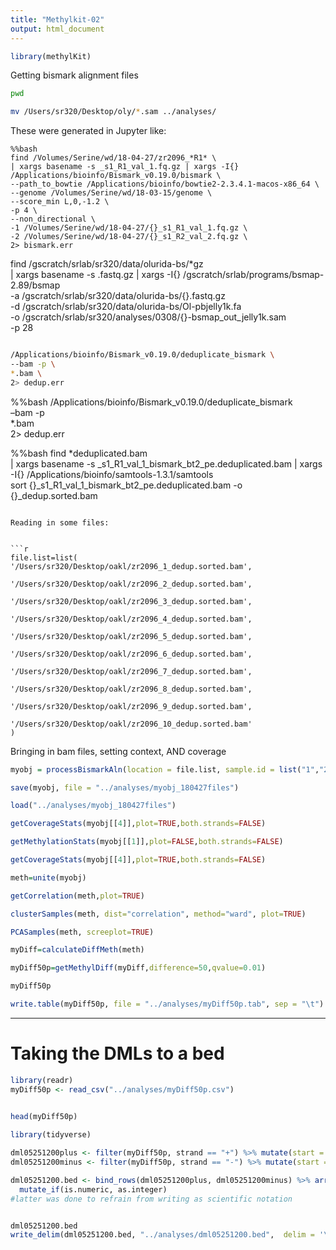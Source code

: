 ```yaml
---
title: "Methylkit-02"
output: html_document
---
```


```r
library(methylKit)
```


Getting bismark alignment files 

```bash
pwd
```


```bash
mv /Users/sr320/Desktop/oly/*.sam ../analyses/
```



These were generated in Jupyter like:

```
%%bash
find /Volumes/Serine/wd/18-04-27/zr2096_*R1* \
| xargs basename -s _s1_R1_val_1.fq.gz | xargs -I{} /Applications/bioinfo/Bismark_v0.19.0/bismark \
--path_to_bowtie /Applications/bioinfo/bowtie2-2.3.4.1-macos-x86_64 \
--genome /Volumes/Serine/wd/18-03-15/genome \
--score_min L,0,-1.2 \
-p 4 \
--non_directional \
-1 /Volumes/Serine/wd/18-04-27/{}_s1_R1_val_1.fq.gz \
-2 /Volumes/Serine/wd/18-04-27/{}_s1_R2_val_2.fq.gz \
2> bismark.err

```
find /gscratch/srlab/sr320/data/olurida-bs/*gz \
| xargs basename -s .fastq.gz | xargs -I{} /gscratch/srlab/programs/bsmap-2.89/bsmap \
-a /gscratch/srlab/sr320/data/olurida-bs/{}.fastq.gz \
-d /gscratch/srlab/sr320/data/olurida-bs/Ol-pbjelly1k.fa \
-o /gscratch/srlab/sr320/analyses/0308/{}-bsmap_out_jelly1k.sam \
-p 28
```
```


```bash
/Applications/bioinfo/Bismark_v0.19.0/deduplicate_bismark \
--bam -p \
*.bam \
2> dedup.err
```




%%bash
/Applications/bioinfo/Bismark_v0.19.0/deduplicate_bismark \
--bam -p \
*.bam \
2> dedup.err

%%bash
find *deduplicated.bam \
| xargs basename -s _s1_R1_val_1_bismark_bt2_pe.deduplicated.bam | xargs -I{} /Applications/bioinfo/samtools-1.3.1/samtools \
sort {}_s1_R1_val_1_bismark_bt2_pe.deduplicated.bam -o {}_dedup.sorted.bam
```

Reading in some files: 


```r
file.list=list(  '/Users/sr320/Desktop/oakl/zr2096_1_dedup.sorted.bam',
                 '/Users/sr320/Desktop/oakl/zr2096_2_dedup.sorted.bam',
                 '/Users/sr320/Desktop/oakl/zr2096_3_dedup.sorted.bam',
                 '/Users/sr320/Desktop/oakl/zr2096_4_dedup.sorted.bam',
                 '/Users/sr320/Desktop/oakl/zr2096_5_dedup.sorted.bam',
                 '/Users/sr320/Desktop/oakl/zr2096_6_dedup.sorted.bam',
                 '/Users/sr320/Desktop/oakl/zr2096_7_dedup.sorted.bam',
                 '/Users/sr320/Desktop/oakl/zr2096_8_dedup.sorted.bam',
                 '/Users/sr320/Desktop/oakl/zr2096_9_dedup.sorted.bam',
                 '/Users/sr320/Desktop/oakl/zr2096_10_dedup.sorted.bam'
)
```



Bringing in bam files, setting context, AND coverage

```r
myobj = processBismarkAln(location = file.list, sample.id = list("1","2","3","4","5","6","7","8","9","10"), assembly = "v3", read.context="CpG", mincov=10, treatment = c(0,0,0,0,0,1,1,1,1,1))
```

```r
save(myobj, file = "../analyses/myobj_180427files")
```


```r
load("../analyses/myobj_180427files")
```




```r
getCoverageStats(myobj[[4]],plot=TRUE,both.strands=FALSE)
```



```r
getMethylationStats(myobj[[1]],plot=FALSE,both.strands=FALSE)
```

```r
getCoverageStats(myobj[[4]],plot=TRUE,both.strands=FALSE)
```

```r
meth=unite(myobj)
```


```r
getCorrelation(meth,plot=TRUE)
```
```r
clusterSamples(meth, dist="correlation", method="ward", plot=TRUE)

```

```r
PCASamples(meth, screeplot=TRUE)
```


```r
myDiff=calculateDiffMeth(meth)

```

```r
myDiff50p=getMethylDiff(myDiff,difference=50,qvalue=0.01)

```




```r
myDiff50p
```

```r
write.table(myDiff50p, file = "../analyses/myDiff50p.tab", sep = "\t")
```


---
# Taking the DMLs to a bed

```r
library(readr)
myDiff50p <- read_csv("../analyses/myDiff50p.csv")
 
```


```r
head(myDiff50p)
```


```r
library(tidyverse)
```



```r
dml05251200plus <- filter(myDiff50p, strand == "+") %>% mutate(start = start -1, end = end + 1) %>% select(chr, start, end, strand, meth.diff)
dml05251200minus <- filter(myDiff50p, strand == "-") %>% mutate(start = start -2) %>% select(chr, start, end, strand, meth.diff)

dml05251200.bed <- bind_rows(dml05251200plus, dml05251200minus) %>% arrange(chr, start) %>% 
  mutate_if(is.numeric, as.integer) 
#latter was done to refrain from writing as scientific notation


dml05251200.bed
write_delim(dml05251200.bed, "../analyses/dml05251200.bed",  delim = '\t', col_names = FALSE)
```



